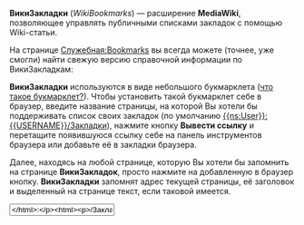 '''ВикиЗакладки''' (''WikiBookmarks'') — расширение '''MediaWiki''', позволяющее управлять публичными
списками закладок с помощью Wiki-статьи.

На странице [[Служебная:Bookmarks]] вы всегда можете (точнее, уже смогли) найти свежую версию
справочной информации по ВикиЗакладкам:

'''ВикиЗакладки''' используются в виде небольшого букмарклета
([http://ru.wikipedia.org/wiki/Букмарклет что такое букмарклет?]).
Чтобы установить такой букмарклет себе в браузер, введите название страницы,
на которой Вы хотели бы поддерживать список своих закладок (по умолчанию [[{{ns:User}}:{{USERNAME}}/Закладки]]),
нажмите кнопку '''Вывести ссылку''' и перетащите появившуюся ссылку себе на панель инструментов
браузера или добавьте её в закладки браузера.

Далее, находясь на любой странице, которую Вы хотели бы запомнить на странице '''ВикиЗакладок''',
просто нажмите на добавленную в браузер кнопку. '''ВикиЗакладки''' запомнят адрес текущей страницы,
её заголовок и выделенный на странице текст, если таковой имеется.

<html><input type="text" id="wb_page" size="20" value="</html>{{ns:User}}:{{USERNAME}}<html>/Закладки" />&nbsp;<input type="button" value="Вывести ссылку" onclick="wb_make_link()" />
<div id="wb_link_div" style="font-weight: bold"></div>
<script language="JavaScript">
function wb_make_link()
{
 pg = document.getElementById("wb_page").value;
 if (pg == "")
 {
  alert("Имя страницы не должно быть пустым!");
  return;
 }
 var d = document.getElementById("wb_link_div");
 d.innerHTML = "";
 d.appendChild(document.createTextNode("Перетащите следующую ссылку на панель своего браузера:"));
 d.appendChild(document.createElement('br'));
 d.appendChild(document.createTextNode("[[ "));
 var a = document.createElement('a');
 a.href = "javascript:(function(){\
var p=location.protocol;\
if(p=='chrome:'||p=='about:'||p=='javascript:'){return '<meta http-equiv=%22Refresh%22 content=%220; http://</html>{{SERVERNAME}}{{SCRIPTPATH}}<html>/index.php?title="+encodeURI(encodeURI(pg))+"%22 />';}\
window.open('about:blank','WikiBookmarks','width=400,height=150,menubar=no,location=no,resizable=yes,scrollbars=no');\
var f = document.createElement('form');\
f.target = 'WikiBookmarks';\
f.method = 'POST';\
f.acceptCharset = 'UTF-8';\
f.action = 'http://</html>{{SERVERNAME}}{{SCRIPTPATH}}<html>/index.php?title=Special:Bookmarks';\
f.innerHTML = %22<input type='hidden' name='page' value='"+encodeURI(pg)+"' /><input type='hidden' name='url' value='%22+(''+location.href).replace(%22'%22, %22%2527%22)+%22' />\
<input type='hidden' name='urltitle' value='%22+(''+document.title).replace(%22'%22, %22%2527%22)+%22' /><input type='hidden' name='selection' value='%22+\
(function(){var u;if(window.getSelection){u=window.getSelection();}else if(document.selection){u=document.selection.createRange();}else{return '';}if(u.text){u=u.text;}return (''+u).replace(%22'%22, %22%2527%22);}())+\
%22' />%22;\
document.body.appendChild(f);\
f.submit();\
return;\
}())";
 a.innerHTML = 'В ВикиЗакладки';
 d.appendChild(a);
 d.appendChild(document.createTextNode(" ]]"));
}
</script>
</html>

